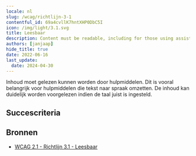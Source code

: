 ```yaml
---
locale: nl
slug: /wcag/richtlijn-3-1
contentful_id: 69a4cvllK7hntXHP0DbC5I
icon: /img/light/3.1.svg
title: Leesbaar
description: Content must be readable, including for those using assistive technologies.
authors: [janjaap]
hide_title: true
date: 2022-06-16
last_update:
  date: 2024-04-30
---
```


<Hero
  title="Leesbaar"
  image="/img/light/3.1.svg"
  alt="WCAG 3.1 - Logo"
  prefix="Richtlijn 3.1"
/>

Inhoud moet gelezen kunnen worden door hulpmiddelen. Dit is vooral belangrijk voor hulpmiddelen die tekst naar spraak omzetten. De inhoud kan duidelijk worden voorgelezen indien de taal juist is ingesteld.

## Succescriteria

<LinkList title="Succescriteria" isHighlighted={true}>
  <LinkListItem
    url="/nl/richtlijnen/wcag/succescriterium-3-1-1"
    title="Succescriterium 3.1.1 - Taal van de pagina"
    appearance="link"
    label="Taal van de pagina"
    description="Ensure the language is set for all content."
    image="/img/light/3.1.1.svg"
    alt="WCAG 3.1.1 - Logo"
  />
  <LinkListItem
    url="/nl/richtlijnen/wcag/succescriterium-3-1-2"
    title="Succescriterium 3.1.2 - Taal van onderdelen"
    appearance="link"
    label="Taal van onderdelen"
    description="Ensure assistive technologies can switch between languages when content is written in multiple languages."
    image="/img/light/3.1.2.svg"
    alt="WCAG 3.1.2 - Logo"
  />
  <LinkListItem
    url="/nl/richtlijnen/wcag/succescriterium-3-1-3"
    title="Succescriterium 3.1.3 - Ongebruikelijke woorden"
    appearance="link"
    label="Ongebruikelijke woorden"
    description="A mechanism must be available for identifying specific definitions of words or phrases used in an unusual or restricted way, including idioms and jargon."
    image="/img/light/3.1.3.svg"
    alt="WCAG 3.1.3 icon"
  />
  <LinkListItem
    url="/nl/richtlijnen/wcag/succescriterium-3-1-4"
    title="Succescriterium 3.1.4 - Afkortingen"
    appearance="link"
    label="Afkortingen"
    description="A mechanism for identifying the expanded form or meaning of abbreviations must be available."
    image="/img/light/3.1.4.svg"
    alt="WCAG 3.1.4 - Image"
  />
  <LinkListItem
    url="/nl/richtlijnen/wcag/succescriterium-3-1-5"
    title="Succescriterium 3.1.5 - Leesniveau"
    appearance="link"
    label="Leesniveau"
    description="Make sure a version that does not require reading ability more advanced than the lower secondary education level, is available."
    image="/img/light/3.1.5.svg"
    alt="WCAG 3.1.5 icon"
  />
  <LinkListItem
    url="/nl/richtlijnen/wcag/succescriterium-3-1-6"
    title="Succescriterium 3.1.6 - Uitspraak"
    appearance="link"
    label="Uitspraak"
    description="A mechanism is available for identifying specific pronunciation of words where meaning of the  words, in context, is ambiguous without knowing the pronunciation."
    image="/img/light/3.1.6.svg"
    alt="WCAG 3.1.6 icon"
  />
</LinkList>

## Bronnen

- [WCAG 2.1 - Richtlijn 3.1 - Leesbaar](https://www.w3.org/Translations/WCAG21-nl/#leesbaar)
